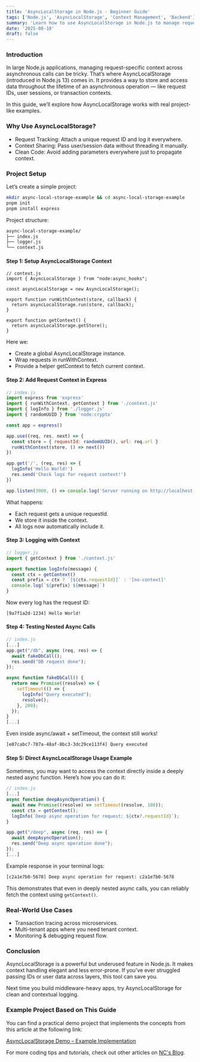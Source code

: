 ```yaml
---
title: 'AsyncLocalStorage in Node.js - Beginner Guide'
tags: ['Node.js', 'AsyncLocalStorage', 'Context Management', 'Backend']
summary: 'Learn how to use AsyncLocalStorage in Node.js to manage request-level context with practical, file-based examples.'
date: '2025-08-18'
draft: false
---
```


### Introduction

In large Node.js applications, managing request-specific context across asynchronous calls can be tricky. That’s where AsyncLocalStorage (introduced in Node.js 13) comes in. It provides a way to store and access data throughout the lifetime of an asynchronous operation — like request IDs, user sessions, or transaction contexts.

In this guide, we’ll explore how AsyncLocalStorage works with real project-like examples.

### Why Use AsyncLocalStorage?

- Request Tracking: Attach a unique request ID and log it everywhere.
- Context Sharing: Pass user/session data without threading it manually.
- Clean Code: Avoid adding parameters everywhere just to propagate context.

### Project Setup

Let’s create a simple project:

```bash
mkdir async-local-storage-example && cd async-local-storage-example
pnpm init
pnpm install express
```

Project structure:

```bash
async-local-storage-example/
├── index.js
├── logger.js
└── context.js
```

#### Step 1: Setup AsyncLocalStorage Context

```
// context.js
import { AsyncLocalStorage } from "node:async_hooks";

const asyncLocalStorage = new AsyncLocalStorage();

export function runWithContext(store, callback) {
  return asyncLocalStorage.run(store, callback);
}

export function getContext() {
  return asyncLocalStorage.getStore();
}
```

Here we:

- Create a global AsyncLocalStorage instance.
- Wrap requests in runWithContext.
- Provide a helper getContext to fetch current context.

#### Step 2: Add Request Context in Express

```js
// index.js
import express from 'express'
import { runWithContext, getContext } from './context.js'
import { logInfo } from './logger.js'
import { randomUUID } from 'node:crypto'

const app = express()

app.use((req, res, next) => {
  const store = { requestId: randomUUID(), url: req.url }
  runWithContext(store, () => next())
})

app.get('/', (req, res) => {
  logInfo('Hello World!')
  res.send('Check logs for request context!')
})

app.listen(3000, () => console.log('Server running on http://localhost:3000'))
```

What happens:

- Each request gets a unique requestId.
- We store it inside the context.
- All logs now automatically include it.

#### Step 3: Logging with Context

```js
// logger.js
import { getContext } from './context.js'

export function logInfo(message) {
  const ctx = getContext()
  const prefix = ctx ? `[${ctx.requestId}]` : '[no-context]'
  console.log(`${prefix} ${message}`)
}
```

Now every log has the request ID:

```bash
[9a7f1a2d-1234] Hello World!
```

#### Step 4: Testing Nested Async Calls

```js
// index.js
[...]
app.get("/db", async (req, res) => {
  await fakeDbCall();
  res.send("DB request done");
});

async function fakeDbCall() {
  return new Promise((resolve) => {
    setTimeout(() => {
      logInfo("Query executed");
      resolve();
    }, 200);
  });
}
[...]
```

Even inside async/await + setTimeout, the context still works!

```bash
[e07cabc7-787a-48af-8bc3-3dc29ce113f4] Query executed
```

#### Step 5: Direct AsyncLocalStorage Usage Example

Sometimes, you may want to access the context directly inside a deeply nested async function. Here’s how you can do it:

```js
// index.js
[...]
async function deepAsyncOperation() {
  await new Promise((resolve) => setTimeout(resolve, 100));
  const ctx = getContext();
  logInfo(`Deep async operation for request: ${ctx?.requestId}`);
}

app.get("/deep", async (req, res) => {
  await deepAsyncOperation();
  res.send("Deep async operation done");
});
[...]
```

Example response in your terminal logs:

```bash
[c2a1e7b0-5678] Deep async operation for request: c2a1e7b0-5678
```

This demonstrates that even in deeply nested async calls, you can reliably fetch the context using `getContext()`.

### Real-World Use Cases

- Transaction tracing across microservices.
- Multi-tenant apps where you need tenant context.
- Monitoring & debugging request flow.

### Conclusion

AsyncLocalStorage is a powerful but underused feature in Node.js. It makes context handling elegant and less error-prone. If you’ve ever struggled passing IDs or user data across layers, this tool can save you.

Next time you build middleware-heavy apps, try AsyncLocalStorage for clean and contextual logging.

### Example Project Based on This Guide

You can find a practical demo project that implements the concepts from this article at the following link:

[AsyncLocalStorage Demo – Example Implementation](https://github.com/andriansyahnc/myblog-examples/tree/main/async-local-storage-example)

For more coding tips and tutorials, check out other articles on [NC's Blog](http://nc-andriansyah.me).
